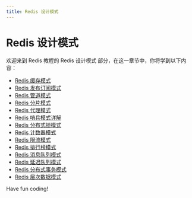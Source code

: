 ```yaml
---
title: Redis 设计模式
---
```


# Redis 设计模式

欢迎来到 Redis 教程的 Redis 设计模式 部分，在这一章节中，你将学到以下内容：

- [Redis 缓存模式](./0-redis-cache-mode.mdx)
- [Redis 发布订阅模式](./1-redis-publish-subscription-mode.mdx)
- [Redis 管道模式](./2-redis-pipeline-mode.mdx)
- [Redis 分片模式](./3-redis-sharding-mode.mdx)
- [Redis 代理模式](./4-redis-proxy-mode.mdx)
- [Redis 哨兵模式详解](./5-redis-sentinel-mode-explained-in-detail.mdx)
- [Redis 分布式锁模式](./6-redis-distributed-lock-mode.mdx)
- [Redis 计数器模式](./7-redis-counter-mode.mdx)
- [Redis 限流模式](./8-redis-current-limiting-mode.mdx)
- [Redis 排行榜模式](./9-redis-leaderboard-mode.mdx)
- [Redis 消息队列模式](./10-redis-message-queue-mode.mdx)
- [Redis 延迟队列模式](./11-redis-deferred-queue-mode.mdx)
- [Redis 分布式事务模式](./12-redis-distributed-transaction-model.mdx)
- [Redis 层次数据模式](./13-redis-hierarchical-data-model.mdx)

Have fun coding!